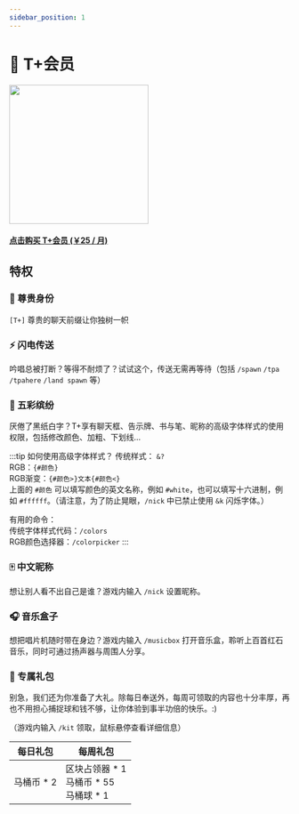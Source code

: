 ```yaml
---
sidebar_position: 1
---
```


# 💎 T+会员

<div class="buy_pro" style={{ marginLeft: "3rem" }}>
  <img
    src="/img/T-plus.png"
    width="250"
    style={{ borderRadius: "1rem", imageRendering: "pixelated" }}
  />
  <a href="https://afdian.net/order/create?product_type=1&plan_id=ceb715ce251d11edb03452540025c377&sku=%5B%7B%22sku_id%22%3A%22ceb9c044251d11ed9a7752540025c377%22,%22count%22%3A1%7D%5D">
    <div
      class="theme-admonition theme-admonition-danger alert alert--warning admonition_node_modules-@docusaurus-theme-classic-lib-theme-Admonition-styles-module"
      style={{ width: "16rem" }}
    >
      <div class="admonitionContent_node_modules-@docusaurus-theme-classic-lib-theme-Admonition-styles-module">
        <h4>点击购买 T+会员 (￥25 / 月)</h4>
      </div>
    </div>
  </a>
</div>

## 特权

### 👑 尊贵身份

`[T+]` 尊贵的聊天前缀让你独树一帜

### ⚡ 闪电传送

吟唱总被打断？等得不耐烦了？试试这个，传送无需再等待（包括 `/spawn` `/tpa` `/tpahere` `/land spawn` 等）

### 🌈 五彩缤纷

厌倦了黑纸白字？T+享有聊天框、告示牌、书与笔、昵称的高级字体样式的使用权限，包括修改颜色、加粗、下划线...

:::tip 如何使用高级字体样式？
传统样式： `&?`  
RGB：`{#颜色}`  
RGB渐变：`{#颜色>}文本{#颜色<}`  
上面的 `#颜色` 可以填写颜色的英文名称，例如 `#white`，也可以填写十六进制，例如 `#ffffff`。（请注意，为了防止晃眼，`/nick` 中已禁止使用 `&k` 闪烁字体。）

有用的命令：  
传统字体样式代码：`/colors`  
RGB颜色选择器：`/colorpicker`
:::

### 🀄 中文昵称

想让别人看不出自己是谁？游戏内输入 `/nick` 设置昵称。

### 🎧️ 音乐盒子

想把唱片机随时带在身边？游戏内输入 `/musicbox` 打开音乐盒，聆听上百首红石音乐，同时可通过扬声器与周围人分享。

### 🎁 专属礼包

别急，我们还为你准备了大礼。除每日奉送外，每周可领取的内容也十分丰厚，再也不用担心捕捉球和钱不够，让你体验到事半功倍的快乐。:)

（游戏内输入 `/kit` 领取，鼠标悬停查看详细信息）

| 每日礼包                                                                  | 每周礼包                                                                                                                                                                                                                    |
| ------------------------------------------------------------------------- | --------------------------------------------------------------------------------------------------------------------------------------------------------------------------------------------------------------------------- |
| <addr title="还有普通用户礼包：马桶币 * 1，可以一起领">马桶币 \* 2</addr> | <addr title="区块占领器&#13;在荒野中放置此方块，&#13;可以免费占领一个区块。">区块占领器 \* 1</addr> <br/> 马桶币 \* 55 <br/> <addr title="马桶球&#13;耐久:4&#13;成功几率:40%&#13;可捕捉:&#13;  所有生物">马桶球 \* 1</addr> |
